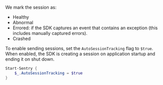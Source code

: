 We mark the session as:

- Healthy
- Abnormal
- Errored: if the SDK captures an event that contains an exception (this includes manually captured errors).
- Crashed

To enable sending sessions, set the `AutoSessionTracking` flag to `$true`. When enabled, the SDK is creating a session on application startup and ending it on shut down.

```powershell
Start-Sentry {
    $_.AutoSessionTracking = $true
}
```
